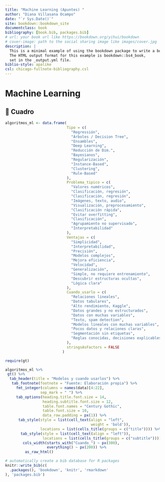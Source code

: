 ```yaml
--- 
title: "Machine Learning (Apuntes) "
author: "Diana Villasana Ocampo"
date: "`r Sys.Date()`"
site: bookdown::bookdown_site
documentclass: book
bibliography: [book.bib, packages.bib]
# url: your book url like https://bookdown.org/yihui/bookdown
# cover-image: path to the social sharing image like images/cover.jpg
description: |
  This is a minimal example of using the bookdown package to write a book.
  The HTML output format for this example is bookdown::bs4_book,
  set in the _output.yml file.
biblio-style: apalike
csl: chicago-fullnote-bibliography.csl
---
```


# Machine Learning {-}


## 📌 Cuadro {-}

```r
algoritmos_ml <- data.frame(
                            Tipo = c(
                              "Regressión",
                              "Árboles / Decision Tree",
                              "Ensambles",
                              "Deep Learning",
                              "Reducción de Dim.",
                              "Bayesianos",
                              "Regularización",
                              "Instance-Based",
                              "Clustering",
                              "Rule-Based"
                            ),
                            Problema_tipico = c(
                              "Valores numéricos",
                              "Clasificación, regresión",
                              "Clasificación, regresión",
                              "Imágenes, texto, audio",
                              "Visualización, preprocesamiento",
                              "Clasificación rápida",
                              "Evitar overfitting",
                              "Clasificación",
                              "Agrupamiento no supervisado",
                              "Interpretabilidad"
                            ),
                            Ventajas = c(
                              "Simplicidad",
                              "Interpretabilidad",
                              "Precisión",
                              "Modelos complejos",
                              "Mejora eficiencia",
                              "Velocidad",
                              "Generalización",
                              "Simple, no requiere entrenamiento",
                              "Descubrir estructuras ocultas",
                              "Lógica clara"
                            ),
                            Cuando_usarlo = c(
                              "Relaciones lineales",
                              "Datos tabulares",
                              "Alto rendimiento, Kaggle",
                              "Datos grandes y no estructurados",
                              "Datos con muchas variables",
                              "Texto, spam detection",
                              "Modelos lineales con muchas variables",
                              "Pocos datos y relaciones claras",
                              "Segmentación sin etiquetas",
                              "Reglas conocidas, decisiones explicables"
                            ),
                            stringsAsFactors = FALSE
                          )

require(gt)

algoritmos_ml %>% 
 gt() %>%
  tab_header(title = "Modelos y cuando usarlos") %>%
   tab_footnote(footnote = "Fuente: Elaboración propia") %>%
     fmt_integer(columns = names(data)[4:22], 
                sep_mark = " ") %>%
     tab_options(heading.title.font.size = 14, 
                 heading.subtitle.font.size = 12,
                 table.font.names = "Century Gothic",
                 table.font.size = 10,
                 data_row.padding = px(1)) %>%
      tab_style(style = list(cell_text(align = "left",
                                       weight = 'bold')),
                locations = list(cells_title(groups = c("title")))) %>%
       tab_style(style = list(cell_text(align = "left")),
                 locations = list(cells_title(groups = c("subtitle")))) %>%
        cols_width(starts_with("Cuando_") ~ px(300),
                   everything() ~ px(200)) %>%
         as_raw_html() 

```



```r
# automatically create a bib database for R packages
knitr::write_bib(c(
  .packages(), 'bookdown', 'knitr', 'rmarkdown'
), 'packages.bib')
```
